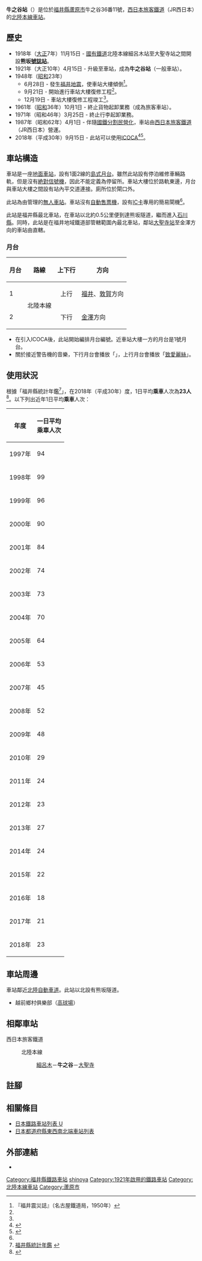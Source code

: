 {{NoteTA
|T=zh-hans:牛之谷站;zh-hk:牛之谷站;zh-tw:牛之谷車站;
|1=zh-hans:牛之谷站;zh-hk:牛之谷站;zh-tw:牛之谷車站;
}}
{{Infobox station
|公司色 = #0072bc
|站名 = 牛之谷站
|圖片 = Ushinoya Station.jpg
|pxl = 
|圖片說明 = 車站大樓（2020年7月）
|日文原名 = 牛ノ谷
|平假名 = うしのや
|羅馬拼音 = Ushinoya
|副站名 = 
|電報略號 = ノヤ
|所在地 = {{JPN}}[[福井縣|福井縣]][[蘆原市|蘆原市]]牛之谷36番11號
|座標 = {{coord|36|15|31.5|N|136|16|53.5|E|type:railwaystation_region:JP-24|display=inline,title}}
|車站構造 = [[地面車站|地面車站]]
|月台配置 = 1面2線
|啟用年月日 = 1921年（[[大正|大正]]10年）4月15日
|廢站年月日 = 
|乘客人數 = 23
|上下車人次 = 
|統計年度 = 2018
|轉車 =  
|全寬備註 = [[無人車站|無人車站]]
|adjacent = {{Adjacent stations|system=西日本旅客鐵道|line=北陸本線|left=細呂木|right=大聖寺|note-left=3.1km|note-mid=距離[[米原站|米原]]124.5km|note-right=5.7km}}
}}
'''牛之谷站'''（{{jpn|j=牛ノ谷駅|hg=うしのやえき|rm=Ushinoya eki|f=y}}）是位於[[福井縣|福井縣]][[蘆原市|蘆原市]]牛之谷36番11號，[[西日本旅客鐵道|西日本旅客鐵道]]（JR西日本）的[[北陸本線|北陸本線]][[鐵路車站|車站]]。

== 歷史 ==
* 1918年（[[大正|大正]]7年）11月15日 - [[日本國有鐵道|國有鐵道]]北陸本線細呂木站至大聖寺站之間開設'''熊坂[[號誌站|號誌站]]'''。
* 1921年（大正10年）4月15日 - 升級至車站，成為'''牛之谷站'''（一般車站）。
* 1948年（[[昭和|昭和]]23年）
** 6月28日 - 發生[[1948年福井地震|福井地震]]，使車站大樓傾倒<ref name="jishi">『福井震災誌』（名古屋鐵道局，1950年）</ref>。
** 9月21日 - 開始進行車站大樓復修工程<ref name="jishi" />。
** 12月19日 - 車站大樓復修工程竣工<ref name="jishi" />。
* 1961年（[[昭和|昭和]]36年）10月1日 - 終止貨物起卸業務（成為旅客車站）。
* 1971年（昭和46年）3月25日 - 終止行李起卸業務。
* 1987年（昭和62年）4月1日 - 伴隨[[國鐵分割民營化|國鐵分割民營化]]，車站由[[西日本旅客鐵道|西日本旅客鐵道]]（JR西日本）營運。
* 2018年（平成30年）9月15日 - 此站可以使用[[ICOCA|ICOCA]]<ref name="pr20180530">{{Cite press release|url=https://www.westjr.co.jp/press/article/items/180821_00_icoca_1.pdf|archiveurl=https://web.archive.org/web/20190528150154/https://www.westjr.co.jp/press/article/items/180821_00_icoca_1.pdf|format=PDF|title=9月15日「ICOCA」を福井県内のJR北陸本線（新疋田駅〜牛ノ谷駅）に導入します! 〜北陸と近畿がICOCAでつながる〜|publisher=西日本旅客鉄道金沢支社|date=2018-05-30|accessdate=2020-09-13|archivedate=2019-05-28|language=ja}}</ref><ref name="fukuishimbun- ICOCA">{{Cite news|url=http://www.fukuishimbun.co.jp/articles/-/344415|title=イコカ福井県内導入は9月15日 福井駅と敦賀駅は先行で自動改札|newspaper=福井新聞|date=2018-05-31|accessdate=2018-06-04|archiveurl=https://archive.li/lM5VM|archivedate=2018-06-04|language=ja}}</ref>。

== 車站構造 ==
車站是一座[[地面車站|地面車站]]，設有1面2線的[[島式月台|島式月台]]。雖然此站設有停泊維修車輛路軌，但是沒有[[日本铁路信号#绝对信号机与容许信号机|絶對信號機]]，因此不能定義為停留所。車站大樓位於路軌東邊，月台與車站大樓之間設有站內平交道連接。廁所位於閘口外。

此站為由{{Translink|ja|福井地域鉄道部|福井地域鐵道部}}管理的[[無人車站|無人車站]]。車站沒有[[自動售票機|自動售票機]]，設有[[IC卡|IC卡]]專用的簡易閘機<ref name="pr20180530"/>。

此站是福井縣最北車站，在車站以北約0.5公里便到達熊坂隧道，繼而進入[[石川縣|石川縣]]。同時，此站是在福井地域鐵道部管轄範圍內最北車站，鄰站[[大聖寺站|大聖寺站]]至金澤方向的車站由{{Translink|ja|西日本旅客鉄道金沢支社|西日本旅客鐵道金澤分社|金澤分社}}直轄。

=== 月台 ===
{| rules="rows" class="wikitable"
!月台!!路線!!上下行!!方向
|-
! 1
| rowspan="2"| {{color|#0072bc|■}}北陸本線
| style="text-align:center" | 上行
| [[福井站_(福井縣)|福井]]、[[敦賀站|敦賀]]方向
|-
! 2
| style="text-align:center" | 下行
| [[金澤站|金澤]]方向
|}

* 在引入ICOCA後，此站開始編排月台編號。近車站大樓一方的月台是1號月台。
* 關於接近警告機的音樂，下行月台會播放「{{Translink|ja|村の鍛冶屋|村之鍛冶屋}}」，上行月台會播放「[[致愛麗絲|致愛麗絲]]」。

== 使用狀況 ==
根據「福井縣統計年鑑<ref>[http://www.pref.fukui.jp/doc/toukei-jouhou/nenkan.html 福井縣統計年鑑] {{Wayback|url=http://www.pref.fukui.jp/doc/toukei-jouhou/nenkan.html |date=20180330212818 }}{{ja icon}}</ref>」，在2018年（平成30年）度，1日平均'''乘車'''人次為'''23人'''<ref>{{Cite web|url=https://www.pref.fukui.lg.jp/doc/toukei-jouhou/nenkan_d/fil/12-30koutuu.pdf|title=8.駅別JR貨客輸送状況（1日平均）|accessdate=2020-05-10|publisher=福井県|format=PDF|language=ja|archive-date=2021-11-03|archive-url=https://web.archive.org/web/20211103010935/https://www.pref.fukui.lg.jp/doc/toukei-jouhou/nenkan_d/fil/12-30koutuu.pdf|dead-url=no}}</ref>。以下列出近年1日平均'''乘車'''人次：

{| class="wikitable" style="text-align:right;"
! 年度 !! 一日平均<br/>乘車人次
|-
|1997年
|94
|-
|1998年
|99
|-
|1999年
|96
|-
|2000年
|90
|-
|2001年
|84
|-
|2002年
|74
|-
|2003年
|73
|-
|2004年
|70
|-
|2005年
|64
|-
|2006年
|53
|-
|2007年
|45
|-
|2008年
|52
|-
|2009年
|48
|-
|2010年
|29
|-
|2011年
|24
|-
|2012年
|23
|-
|2013年
|27
|-
|2014年
|24
|-
|2015年
|22
|-
|2016年
|18
|-
|2017年
|21
|-
|2018年
|23
|}

== 車站周邊 ==
車站鄰近[[北陸自動車道|北陸自動車道]]。此站以北設有熊坂隧道。
* 越前鄉村俱樂部（[[高球場|高球場]]）

== 相鄰車站 ==
; 西日本旅客鐵道
: {{color|#0072bc|■}}北陸本線
:: [[細呂木站|細呂木]]－'''牛之谷'''－[[大聖寺站|大聖寺]]

== 註腳 ==
{{Reflist}}

== 相關條目 ==
* [[日本鐵路車站列表_U|日本鐵路車站列表 U]]
* [[日本都道府縣東西南北端車站列表|日本都道府縣東西南北端車站列表]]

== 外部連結 ==
{{Commons cat|Ushinoya Station}}
*{{外部連結/JR西日本車站|0541436|牛之谷}}{{ja icon}}

{{北陸本線|mode=1}}

{{DEFAULTSORT:Ushinoya}}
[[Category:福井縣鐵路車站|Category:福井縣鐵路車站]]
[[Category:日本鐵路車站_U|shinoya]]
[[Category:1921年啟用的鐵路車站|Category:1921年啟用的鐵路車站]]
[[Category:北陸本線車站|Category:北陸本線車站]]
[[Category:蘆原市|Category:蘆原市]]